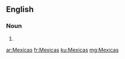 ==English==

===Noun===
{{head|en|noun plural form}}

# {{plural of|Mexica|lang=en}}

[[ar:Mexicas]]
[[fr:Mexicas]]
[[ku:Mexicas]]
[[mg:Mexicas]]